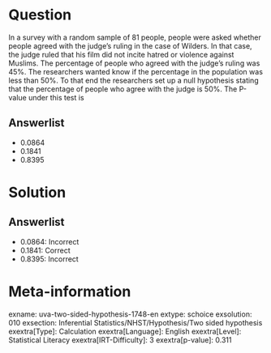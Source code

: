 Question
========

In a survey with a random sample of 81 people, people were asked whether people agreed with the judge's ruling in the case of Wilders. In that case, the judge ruled that his film did not incite hatred or violence against Muslims. The percentage of people who agreed with the judge's ruling was 45%. The researchers wanted know if the percentage in the population was less than 50%. To that end the researchers set up a null hypothesis stating that the percentage of people who agree with the judge is 50%. The P-value under this test is

Answerlist
----------

* 0.0864
* 0.1841
* 0.8395

Solution
========

Answerlist
----------

* 0.0864: Incorrect
* 0.1841: Correct
* 0.8395: Incorrect

Meta-information
================
exname: uva-two-sided-hypothesis-1748-en
extype: schoice
exsolution: 010
exsection: Inferential Statistics/NHST/Hypothesis/Two sided hypothesis
exextra[Type]: Calculation
exextra[Language]: English
exextra[Level]: Statistical Literacy
exextra[IRT-Difficulty]: 3
exextra[p-value]: 0.311
